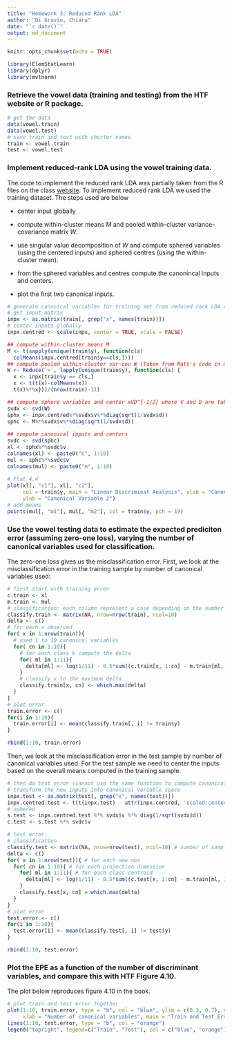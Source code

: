 ```yaml
---
title: "Homework 3: Reduced Rank LDA"
author: "Di Gravio, Chiara"
date: "`r date()`"
output: md_document
---
```


```r
knitr::opts_chunk$set(echo = TRUE)
```

```r
library(ElemStatLearn)
library(dplyr)
library(mvtnorm)
```

### Retrieve the vowel data (training and testing) from the HTF website or R package.

```r
# get the data
data(vowel.train)
data(vowel.test)
# save train and test with shorter names
train <- vowel.train
test <- vowel.test
```

### Implement reduced-rank LDA using the vowel training data. 

The code to implement the reduced rank LDA was partially taken from the R files on the class [website](http://biostat.mc.vanderbilt.edu/wiki/Main/CourseBios362). To implement reduced rank LDA we used the training dataset. The steps used are below

*  center input globally

* compute within-cluster means $M$ and pooled within-cluster variance-covariance matrix $W$. 

* use singular value decomposition of $W$ and compute sphered variables (using the centered inputs) and sphered centres (using the within-cluster mean).

* from the sphered variables and centres compute the canonincal inputs and centers.

* plot the first two canonical inputs.

```r
# generate canonical variables for training set from reduced rank LDA (based on code provided in class)
# get input matrix
inpx <- as.matrix(train[, grep("x", names(train))])
# center inputs globally
inpx.centred <- scale(inpx, center = TRUE, scale = FALSE)

## compute within-cluster means M
M <- t(sapply(unique(train$y), function(cls) 
  colMeans(inpx.centred[train$y==cls,])))
## compute pooled within-cluster var-cov W (Taken from Matt's code in mLR-delta.html)
W <- Reduce(`+`, lapply(unique(train$y), function(cls) {
  x <- inpx[train$y == cls,]
  x <- t(t(x)-colMeans(x))
  t(x)%*%x}))/(nrow(train)-11)

## compute sphere variables and center xVD^{-1/2} where V and D are taken from svd of var and cov matrix Sigma
svdx <- svd(W)
sphx <- inpx.centred%*%svdx$v%*%diag(sqrt(1/svdx$d))
sphc <- M%*%svdx$v%*%diag(sqrt(1/svdx$d))
  
## compute canonical inputs and centers
svdc <- svd(sphc)
xl <- sphx%*%svdc$v
colnames(xl) <- paste0("c", 1:10)
mul <- sphc%*%svdc$v
colnames(mul) <- paste0("m", 1:10)
  
# Plot 4.4
plot(xl[, "c1"], xl[, "c2"], 
     col = train$y, main = "Linear Discriminat Analysis", xlab = "Canonical Variable 1",
     ylab = "Canonical Variable 2")
# add means
points(mul[, "m1"], mul[, "m2"], col = train$y, pch = 19)
```

### Use the vowel testing data to estimate the expected prediciton error (assuming zero-one loss), varying the number of canonical variables used for classification.

The zero-one loss gives us the misclassification error. First, we look at the misclassification error in the training sample by number of canonical variables used:

```r
# first start with training error
c.train <- xl
m.train <- mul
# classification: each column represent a case depending on the number of canonical variables used
classify.train <- matrix(NA, nrow=nrow(train), ncol=10)  
delta <- c()
# for each x observed
for( x in 1:nrow(train)){
  # used 1 to 10 canonical variables
  for( cn in 1:10){ 
    # for each class k compute the delta
    for( ml in 1:11){
      delta[ml] <- log(1/11) - 0.5*sum((c.train[x, 1:cn] - m.train[ml, 1:cn])^2)
    }
    # classify x to the maximum delta
    classify.train[x, cn] <- which.max(delta)
  }
} 
# plot error
train.error <- c()
for(i in 1:10){
  train.error[i] <- mean(classify.train[, i] != train$y)
}

rbind(1:10, train.error)
```

Then, we look at the misclassification error in the test sample by number of canonical variables used. For the test sample we need to center the inputs based on the overall means computed in the training sample.

```r
# then do test error (cannot use the same function to campute canonical inputs)
# transform the new inputs into canonical variable space
inpx.test <- as.matrix(test[, grep("x", names(test))])
inpx.centred.test <- t(t(inpx.test) - attr(inpx.centred, 'scaled:center')) 
# sphered
s.test <- inpx.centred.test %*% svdx$v %*% diag(1/sqrt(svdx$d))
c.test <- s.test %*% svdc$v

# test error
# classification
classify.test <- matrix(NA, nrow=nrow(test), ncol=10) # number of samples x number of projection dimensions 
delta <- c()
for( x in 1:nrow(test)){ # for each new obs
  for( cn in 1:10){ # for each projection dimension 
    for( ml in 1:11){ # for each class centroid
      delta[ml] <- log(1/11) - 0.5*sum((c.test[x, 1:cn] - m.train[ml, 1:cn])^2)
    }
    classify.test[x, cn] = which.max(delta)
  }
} 
# plot error
test.error <- c()
for(i in 1:10){
  test.error[i] <- mean(classify.test[, i] != test$y)
}

rbind(1:10, test.error)
```

### Plot the EPE as a function of the number of discriminant variables, and compare this with HTF Figure 4.10.

The plot below reproduces figure 4.10 in the book.

```r
# plot train and test error together
plot(1:10, train.error, type = "b", col = "blue", ylim = c(0.3, 0.7), ylab = "Error",
     xlab = "Number of canonical variables", main = "Train and Test Error")
lines(1:10, test.error, type = "b", col = "orange")
legend("topright", legend=c("Train", "Test"), col = c("blue", "orange"), lty = 1)
```